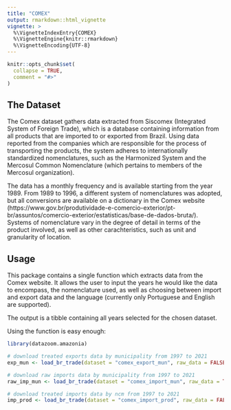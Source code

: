 ---
title: "COMEX"
output: rmarkdown::html_vignette
vignette: >
  %\VignetteIndexEntry{COMEX}
  %\VignetteEngine{knitr::rmarkdown}
  %\VignetteEncoding{UTF-8}
---

```{r setup, include = FALSE}
knitr::opts_chunk$set(
  collapse = TRUE,
  comment = "#>"
)
```

## The Dataset

The Comex dataset gathers data extracted from Siscomex (Integrated System of Foreign Trade), which is a database containing information from all products that are imported to or exported from Brazil. Using data reported from the companies which are responsible for the process of transporting the products, the system adheres to internationally standardized nomenclatures, such as the Harmonized System and the Mercosul Common Nomenclature (which pertains to members of the Mercosul organization). 

The data has a monthly frequency and is available starting from the year 1989. From 1989 to 1996, a different system of nomenclatures was adopted, but all conversions are available on a dictionary in the Comex website (https://www.gov.br/produtividade-e-comercio-exterior/pt-br/assuntos/comercio-exterior/estatisticas/base-de-dados-bruta/). Systems of nomenclature vary in the degree of detail in terms of the product involved, as well as other carachteristics, such as unit and granularity of location. 

## Usage

This package contains a single function \code{load_br_trade} which extracts data from the Comex website. It allows the user to input the years he would like the data to encompass, the nomenclature used, as well as choosing between import and export data and the language (currently only Portuguese and English are supported). 

The output is a tibble containing all years selected for the chosen dataset. 

Using the function is easy enough:

```{r,eval=FALSE}
library(datazoom.amazonia)

# download treated exports data by municipality from 1997 to 2021
exp_mun <- load_br_trade(dataset = "comex_export_mun", raw_data = FALSE, time_period = 1997:2021)

# download raw imports data by municipality from 1997 to 2021
raw_imp_mun <- load_br_trade(dataset = "comex_import_mun", raw_data = TRUE, time_period = 1997:2021)

# download treated imports data by ncm from 1997 to 2021
imp_prod <- load_br_trade(dataset = "comex_import_prod", raw_data = FALSE, time_period = 1997:2021)
```
